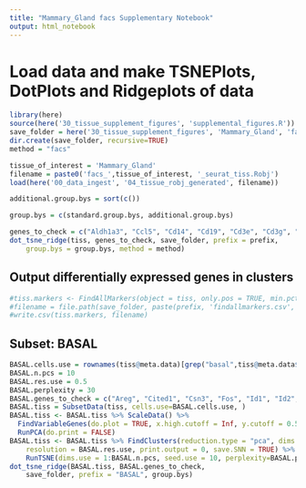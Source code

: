 ```yaml
---
title: "Mammary_Gland facs Supplementary Notebook"
output: html_notebook
---
```


# Load data and make TSNEPlots, DotPlots and Ridgeplots of data

```r
library(here)
source(here('30_tissue_supplement_figures', 'supplemental_figures.R'))
save_folder = here('30_tissue_supplement_figures', 'Mammary_Gland', 'facs')
dir.create(save_folder, recursive=TRUE)
method = "facs"

tissue_of_interest = 'Mammary_Gland'
filename = paste0('facs_',tissue_of_interest, '_seurat_tiss.Robj')
load(here('00_data_ingest', '04_tissue_robj_generated', filename))

additional.group.bys = sort(c())

group.bys = c(standard.group.bys, additional.group.bys)

genes_to_check = c("Aldh1a3", "Ccl5", "Cd14", "Cd19", "Cd3e", "Cd3g", "Cd55", "Cd74", "Cd79a", "Cdh5", "Csf1r", "Elf5", "Esam", "Esr1", "Fn1", "Krt14", "Krt17", "Krt18", "Krt19", "Krt5", "Krt8", "Lgr5", "Ly6c1", "Nkg7", "Pecam1", "Pgr", "Prlr", "Ptprc", "Vim")
dot_tsne_ridge(tiss, genes_to_check, save_folder, prefix = prefix,
    group.bys = group.bys, method = method)
```

## Output differentially expressed genes in clusters

```r
#tiss.markers <- FindAllMarkers(object = tiss, only.pos = TRUE, min.pct = 0.25, thresh.use = 0.25)
#filename = file.path(save_folder, paste(prefix, 'findallmarkers.csv', sep='_'))
#write.csv(tiss.markers, filename)
```

## Subset: BASAL

```r
BASAL.cells.use = rownames(tiss@meta.data)[grep("basal",tiss@meta.data$cell_ontology_class)]
BASAL.n.pcs = 10
BASAL.res.use = 0.5
BASAL.perplexity = 30
BASAL.genes_to_check = c("Areg", "Cited1", "Csn3", "Fos", "Id1", "Id2", "Igfbp2", "Igfpb4", "Prlr", "Procr", "Vcam1")
BASAL.tiss = SubsetData(tiss, cells.use=BASAL.cells.use, )
BASAL.tiss <- BASAL.tiss %>% ScaleData() %>% 
  FindVariableGenes(do.plot = TRUE, x.high.cutoff = Inf, y.cutoff = 0.5) %>%
  RunPCA(do.print = FALSE)
BASAL.tiss <- BASAL.tiss %>% FindClusters(reduction.type = "pca", dims.use = 1:BASAL.n.pcs, 
    resolution = BASAL.res.use, print.output = 0, save.SNN = TRUE) %>%
    RunTSNE(dims.use = 1:BASAL.n.pcs, seed.use = 10, perplexity=BASAL.perplexity)
dot_tsne_ridge(BASAL.tiss, BASAL.genes_to_check,
    save_folder, prefix = "BASAL", group.bys)

```